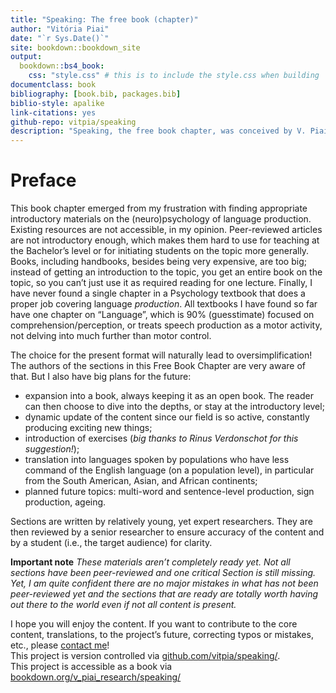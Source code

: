 --- 
title: "Speaking: The free book (chapter)"
author: "Vitória Piai"
date: "`r Sys.Date()`"
site: bookdown::bookdown_site
output: 
  bookdown::bs4_book:
    css: "style.css" # this is to include the style.css when building
documentclass: book
bibliography: [book.bib, packages.bib]
biblio-style: apalike
link-citations: yes
github-repo: vitpia/speaking
description: "Speaking, the free book chapter, was conceived by V. Piai"
---

# Preface {-}

This book chapter emerged from my frustration with finding appropriate introductory materials on the (neuro)psychology of language production. Existing resources are not accessible, in my opinion. Peer-reviewed articles are not introductory enough, which makes them hard to use for teaching at the Bachelor's level or for initiating students on the topic more generally. Books, including handbooks, besides being very expensive, are too big; instead of getting an introduction to the topic, you get an entire book on the topic, so you can't just use it as required reading for one lecture. Finally, I have never found a single chapter in a Psychology textbook that does a proper job covering language _production_. All textbooks I have found so far have one chapter on "Language", which is 90\% (guesstimate) focused on comprehension/perception, or treats speech production as a motor activity, not delving into much further than motor control.

The choice for the present format will naturally lead to oversimplification! The authors of the sections in this Free Book Chapter are very aware of that. But I also have big plans for the future:  

- expansion into a book, always keeping it as an open book. The reader can then choose to dive into the depths, or stay at the introductory level;  
* dynamic update of the content since our field is so active, constantly producing exciting new things;  
* introduction of exercises (_big thanks to Rinus Verdonschot for this suggestion!_);  
* translation into languages spoken by populations who have less command of the English language (on a population level), in particular from the South American, Asian, and African continents;  
* planned future topics: multi-word and sentence-level production, sign production, ageing.

Sections are written by relatively young, yet expert researchers. They are then reviewed by a senior researcher to ensure accuracy of the content and by a student (i.e., the target audience) for clarity.  

**Important note**
*These materials aren't completely ready yet. Not all sections have been peer-reviewed and one critical Section is still missing. Yet, I am quite confident there are no major mistakes in what has not been peer-reviewed yet and the sections that are ready are totally worth having out there to the world even if not all content is present.*


I hope you will enjoy the content. If you want to contribute to the core content, translations, to the project's future, correcting typos or mistakes, etc., please [contact me](mailto:vitoria.piai@donders.ru.nl)!  
This project is version controlled via [github.com/vitpia/speaking/](https://github.com/vitpia/speaking/).  
This project is accessible as a book via [bookdown.org/v_piai_research/speaking/](https://bookdown.org/v_piai_research/speaking/)
